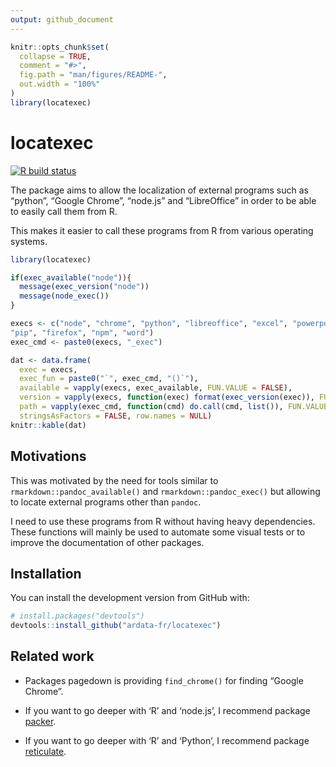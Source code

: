 ```yaml
---
output: github_document
---
```


<!-- README.md is generated from README.Rmd. Please edit that file -->

```r
knitr::opts_chunk$set(
  collapse = TRUE,
  comment = "#>",
  fig.path = "man/figures/README-",
  out.width = "100%"
)
library(locatexec)
```

# locatexec

<!-- badges: start -->
[![R build status](https://github.com/ardata-fr/locatexec/workflows/R-CMD-check/badge.svg)](https://github.com/ardata-fr/locatexec/actions)
<!-- badges: end -->

The package aims to allow the localization of external programs such as
"python", "Google Chrome", "node.js" and "LibreOffice" in order to be able to
easily call them from R.

This makes it easier to call these programs from R from various operating
systems.

```r
library(locatexec)

if(exec_available("node")){
  message(exec_version("node"))
  message(node_exec())
}
```

```r
execs <- c("node", "chrome", "python", "libreoffice", "excel", "powerpoint", 
"pip", "firefox", "npm", "word")
exec_cmd <- paste0(execs, "_exec")

dat <- data.frame(
  exec = execs,
  exec_fun = paste0("`", exec_cmd, "()`"),
  available = vapply(execs, exec_available, FUN.VALUE = FALSE),
  version = vapply(execs, function(exec) format(exec_version(exec)), FUN.VALUE = NA_character_),
  path = vapply(exec_cmd, function(cmd) do.call(cmd, list()), FUN.VALUE = NA_character_),
  stringsAsFactors = FALSE, row.names = NULL)
knitr::kable(dat)
```

## Motivations

This was motivated by the need for tools
similar to `rmarkdown::pandoc_available()` and `rmarkdown::pandoc_exec()` but
allowing to locate external programs other than `pandoc`. 

I need to use these programs from R without having heavy dependencies. These
functions will mainly be used to automate some visual tests or to improve the
documentation of other packages.


## Installation

You can install the development version from GitHub with:

``` r
# install.packages("devtools")
devtools::install_github("ardata-fr/locatexec")
```

## Related work

* Packages pagedown is providing `find_chrome()` for finding "Google Chrome".

* If you want to go deeper with 'R' and 'node.js', I recommend 
package [packer](https://packer.john-coene.com/).

* If you want to go deeper with 'R' and 'Python', I recommend 
package [reticulate](https://rstudio.github.io/reticulate/).

